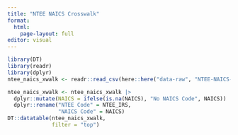 ```yaml
---
title: "NTEE NAICS Crosswalk"
format: 
  html:
    page-layout: full
editor: visual
---
```


```r
library(DT)
library(readr)
library(dplyr)
ntee_naics_xwalk <- readr::read_csv(here::here("data-raw", "NTEE-NAICS-XWALK.csv"))
```

```r
ntee_naics_xwalk <- ntee_naics_xwalk |>
  dplyr::mutate(NAICS = ifelse(is.na(NAICS), "No NAICS Code", NAICS)) |>
  dplyr::rename("NTEE Code" = NTEE_IRS,
                "NAICS Code" = NAICS)
DT::datatable(ntee_naics_xwalk,
              filter = "top")
```

